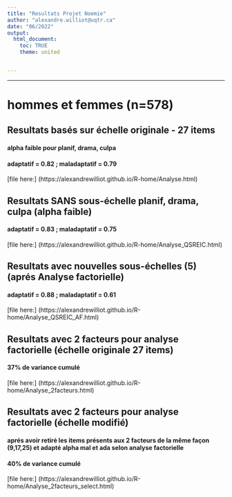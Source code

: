 ```yaml
---
title: "Resultats Projet Noemie"
author: "alexandre.williot@uqtr.ca"
date: "06/2022"
output: 
  html_document:
    toc: TRUE
    theme: united


---
```


******************************************************************************

# hommes et femmes (n=578)
## Resultats basés sur échelle originale - 27 items
#### alpha faible pour planif, drama, culpa
#### adaptatif = 0.82 ; maladaptatif = 0.79
[file here:] (https://alexandrewilliot.github.io/R-home/Analyse.html)

## Resultats SANS sous-échelle planif, drama, culpa (alpha faible)
#### adaptatif = 0.83 ; maladaptatif = 0.75
[file here:] (https://alexandrewilliot.github.io/R-home/Analyse_QSREIC.html)

## Resultats avec nouvelles sous-échelles (5) (aprés Analyse factorielle)
#### adaptatif = 0.88 ; maladaptatif = 0.61
[file here:] (https://alexandrewilliot.github.io/R-home/Analyse_QSREIC_AF.html)

## Resultats avec 2 facteurs pour analyse factorielle (échelle originale 27 items)
#### 37% de variance cumulé
[file here:] (https://alexandrewilliot.github.io/R-home/Analyse_2facteurs.html)

## Resultats avec 2 facteurs pour analyse factorielle (échelle modifié)
#### aprés avoir retiré les items présents aux 2 facteurs de la même façon (9,17,25) et adapté alpha mal et ada selon analyse factorielle
#### 40% de variance cumulé
[file here:] (https://alexandrewilliot.github.io/R-home/Analyse_2facteurs_select.html)

